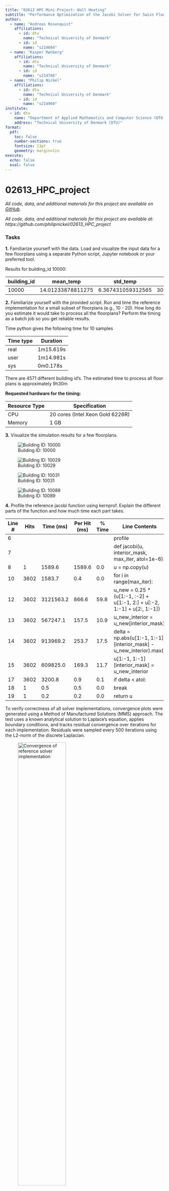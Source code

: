 ```yaml
---
title: "02613 HPC Mini-Project: Wall Heating"
subtitle: "Performance Optimization of the Jacobi Solver for Swiss Floorplans"
author:
  - name: "Andreas Rosenquist"
    affiliations: 
      - id: dtu
        name: "Technical University of Denmark"
      - id: id
        name: "s214604"
  - name: "Kasper Rønberg"
    affiliations: 
      - id: dtu
        name: "Technical University of Denmark"
      - id: id
        name: "s214786"
  - name: "Philip Nickel"
    affiliations: 
      - id: dtu
        name: "Technical University of Denmark"
      - id: id
        name: "s214960"
institute: 
  - id: dtu
    name: "Department of Applied Mathematics and Computer Science (DTU Compute)"
    address: "Technical University of Denmark (DTU)"
format: 
  pdf:
    toc: false
    number-sections: true
    fontsize: 11pt
    geometry: margin=1in
execute:
  echo: false
  eval: false
---
```


# 02613_HPC_project

::: {.content-visible when-format="html"}
*All code, data, and additional materials for this project are available on [GitHub](https://github.com/philipnickel/02613_HPC_project).*
:::

::: {.content-visible when-format="pdf"}
*All code, data, and additional materials for this project are available at: https://github.com/philipnickel/02613_HPC_project*
:::

### Tasks 
**1.** 
Familiarize yourself with the data. Load and visualize the input data for a few floorplans using a separate Python script, Jupyter notebook or your preferred tool.

Results for building_id 10000:

| building_id | mean_temp       | std_temp       | pct_above_18       | pct_below_15       |
|-------------|-----------------|----------------|--------------------|--------------------|
| 10000       | 14.01233878811275 | 6.367431059312565 | 30.941014791508444 | 55.542295034537624 |

**2.** Familiarize yourself with the provided script. Run and time the reference implementation for a small subset of floorplans (e.g., 10 - 20). How long do you estimate it would take to process all the floorplans? Perform the timing as a batch job so you get reliable results.

Time python gives the following time for 10 samples

| Time type | Duration |
| --------  | -------   |
| real      | 1m15.619s |
| user	    | 1m14.981s |
| sys	    | 0m0.178s  |

There are 4571 different building id's. The estimated time to process all floor plans is approximately 9h30m

**Requested hardware for the timing:**

| Resource Type | Specification                    |
|---------------|----------------------------------|
| CPU           | 20 cores (Intel Xeon Gold 6226R) |
| Memory        | 1 GB                             |

**3.** Visualize the simulation results for a few floorplans.

::: {layout="[[1,1], [1,1]]" layout-valign="center"}
![Building ID: 10000](simulated_plots/10000_simulated.png)

![Building ID: 10029](simulated_plots/10029_simulated.png)

![Building ID: 10031](simulated_plots/10031_simulated.png)

![Building ID: 10089](simulated_plots/10089_simulated.png)
:::

**4.** Profile the reference jacobi function using kernprof. Explain the different parts of the function and how much time each part takes.

| Line # | Hits  | Time (ms) | Per Hit (ms) | % Time | Line Contents                                                                 |
|--------|-------|-----------|--------------|--------|-------------------------------------------------------------------------------|
| 6      |       |           |              |        | profile                                                                      |
| 7      |       |           |              |        | def jacobi(u, interior_mask, max_iter, atol=1e-6):                            |
| 8      | 1     | 1589.6    | 1589.6       | 0.0    | u = np.copy(u)                                                                |
| 10     | 3602  | 1583.7    | 0.4          | 0.0    | for i in range(max_iter):                                                     |
| 12     | 3602  | 3121563.2 | 866.6        | 59.8   | u_new = 0.25 * (u[1:-1, :-2] + u[1:-1, 2:] + u[:-2, 1:-1] + u[2:, 1:-1])      |
| 13     | 3602  | 567247.1  | 157.5        | 10.9   | u_new_interior = u_new[interior_mask]                                         |
| 14     | 3602  | 913969.2  | 253.7        | 17.5   | delta = np.abs(u[1:-1, 1:-1][interior_mask] - u_new_interior).max()           |
| 15     | 3602  | 609825.0  | 169.3        | 11.7   | u[1:-1, 1:-1][interior_mask] = u_new_interior                                 |
| 17     | 3602  | 3200.8    | 0.9          | 0.1    | if delta < atol:                                                              |
| 18     | 1     | 0.5       | 0.5          | 0.0    | break                                                                         |
| 19     | 1     | 0.2       | 0.2          | 0.0    | return u                                                                      |

To verify correctness of all solver implementations, convergence plots were generated using a Method of Manufactured Solutions (MMS) approach. The test uses a known analytical solution to Laplace's equation, applies boundary conditions, and tracks residual convergence over iterations for each implementation. Residuals were sampled every 500 iterations using the L2-norm of the discrete Laplacian.  

![Convergence of reference solver implementation](Sanity_Plots/Jacobi_NumPy.png){width=60% fig-align="center"}

**5.** Make a new Python program where you parallelize the computations over the floorplans. Use static scheduling such that each worker is assigned the same amount of floorplans to process. You should use no more than 100 floorplans for your timing experiments. Again, use a batch job to ensure consistent results.

**Requested hardware for the static scheduling:**

| Resource Type | Specification                    |
|---------------|----------------------------------|
| CPU           | 16 cores (Intel Xeon Gold 6226R) |
| Memory        | 1 GB                             |

- a)   Measure the speed-up as more workers are added. Plot your speed-ups.

  ![Speed-up times for static scheduling](speedup_static.png){width=70% fig-align="center"}

- b) Estimate your parallel fraction according to Amdahl's law. How much (roughly) is parallelized?

    To estimate the parallel fraction while considering all experiments, an ODE fit is used on the observations. This yields following figure:
    
    ![Speed-up with fit for static scheduling](speedup_with_fit_static.png){width=70% fig-align="center"}

    Where roughly 84% is parallelized.


- c) What is your theoretical maximum speed-up according to Amdahl's law? How much of that did you achieve? How many cores did that take?
    
    With the former estimated parallel fraction, the maximum speed-up according to Amdahl's law is found as:

    $$S(\infty) = \frac{1}{1 - 0.84} \approx 6.23 $$

    From the figure in 5.a, it is seen that a speedup of around 4 is achieved with 16 parallel threads.

- d) How long would you estimate it would take to process all floorplans using your fastest parallel solution?
  
  Considering that the runtime of the statically parallelized script with 16 cores is approximately 51.145 seconds for 20 floorplans, the time per floorplan is about 2.557 seconds. Assuming this rate, processing all floorplans would take around 3 hours, 14 minutes, and 48 seconds.

  This demonstrates that static parallelization significantly reduced the original runtime, as about 8 hours has been cut off. This would mean that more than half of the original runtime has been removed with static parallelization.


**6.** The amount of iterations needed to reach convergence will vary from floorplan to floorplan. Re-do your parallelization experiment using dynamic scheduling.

**Requested hardware for the dynamic scheduling:**

| Resource Type | Specification                    |
|---------------|----------------------------------|
| CPU           | 16 cores (Intel Xeon Gold 6226R) |
| Memory        | 1 GB                             |

- a)   Did it get faster? By how much?

  ![Comparison of static and dynamic scheduling runtimes](compare_runtimes.png){width=70% fig-align="center"}

  The figure highlights runtimes of both static and dynamic parallelization where it is evident that static scheduling initially has an advantage compared to dynamic scheduling. This is most likely due to the overhead of assigning workers to tasks when there are few workers available.

  As stated in the problem formulation, the convergence will vary from floorplan to floorplan which would make dynamic scheduling as the obvious choice for parallelization. The advantage is seen at around 8 workers where the runtime becomes quicker than static scheduling, and for the rest of the workers it stays that way.

  So, in summary, if enough workers are available, then dynamic scheduling will be quicker than static scheduling due to the difference of convergence rates from floorplans. 

- b)   Did the speed-up improve or worsen?

  ![Speed-up with fit for dynamic scheduling](speedup_with_fit_dynamic.png){width=70% fig-align="center"}

  From the figure, equivalent to 5.b but script with dynamic scheduling, it becomes evident that speedup sees a significant improvement, and around 88% of the script is parallelized. The maximum achieved speedup is around 6 which is almost 1.5x better than what was achieved with static scheduling. 

  Moreover, comparing theoretical maximum speedups:
  
  $S_{dynamic}(\infty)=8.40$,

  $S_{static}(\infty)=6.23$,

  it is evident that the solution which utilizes dynamic scheduling will scale better with more number of workers due to the difference in computation time of each job handled by a single worker.


**7.** Implement another solution where you rewrite the jacobi function using Numba JIT on the CPU.

**Requested hardware for the Numba JIT implementation:**

| Resource Type | Specification                    |
|---------------|----------------------------------|
| CPU           | 20 cores (Intel Xeon Gold 6226R) |
| Memory        | 1 GB                             |

- a)    Run and time the new solution for a small subset of floorplans. How does the performance compare to the reference?

  For the reference implementation with 10 floorplans:

  | Time type | Duration |
  | --------  | -------   |
  | real      | 1m7.277s |
  | user	    | 1m6.409s |
  | sys	    | 0m0.202s  |

  For the new rewritten jacobi function with 10 floorplans:

  | Time type | Duration |
  | -------- | -------   |
  | real	   | 0m48.596s |
  | user	   | 0m47.648s |
  | sys	   | 0m0.230s  |

  This represents approximately a 28% performance improvement over the reference implementation.

![Convergence of Numba solver implementation](Sanity_Plots/Jacobi_Numba.png){width=60% fig-align="center"}

- b)    Explain your function. How did you ensure your access pattern works well with the CPU cache?

  For implementing the numba jit version of the jacobi function, we had to rewrite the indexing as numba doesn't allow for boolean array indexing, eg. 
  
```python
u_new_interior = u_new[interior_mask]
```

  Instead we created two new lists (ys and xs) using np.where. These lists contained the interior mask indexes in a row major order which allows for optimal cache storing. A loop over these lists was created where the difference for each index was calculated. If the difference is bigger than the current delta then it is assigned as delta.



- c)    How long would it now take to process all floorplans?

It will approximately take 6h9m


**8.** Implement another solution writing a custom CUDA kernel with Numba. To synchronize threads between each iteration, the kernel should only perform a single iteration of the Jacobi solver. Skip the early stopping criteria and just run for a fixed amount of iterations. Write a helper function which takes the same inputs as the reference implementation (except for the atol input which is not needed) and then calls your kernel repeatedly to perform the implementations.

**Requested hardware for the CUDA implementation:**

| Resource Type | Specification                    |
|---------------|----------------------------------|
| GPU           | 1 × GPU (exclusive_process mode) |
| CPU           | 4 cores (Intel Xeon Gold 6226R)  |
| Memory        | 2 GB                             |

- a)    Briefly describe your new solution. How did you structure your kernel and helper function?

Our CUDA implementation leverages massive parallelism on the GPU by performing point-wise updates in parallel. The solution consists of two main components:

1. A CUDA kernel function `jacobi_kernel` that:
   - Uses CUDA's grid-stride pattern to assign each thread to a specific grid point
   - Each thread independently computes the new temperature at its assigned point
   - Only updates interior points based on the provided mask
   - Boundary conditions are preserved by maintaining original values

2. A helper function `jacobi_cuda` that:
   - Transfers the initial temperature field and mask to the GPU
   - Pre-allocates device memory for computation
   - Sets up the execution grid with appropriate block sizes (16×16 threads per block)
   - Repeatedly calls the kernel for each iteration
   - Performs convergence checks periodically (every `interval` iterations) to minimize costly host-device transfers
   - Swaps pointers between iterations to avoid unnecessary memory operations

This approach significantly reduces computation time by executing thousands of point updates simultaneously on the GPU, while minimizing data transfers between CPU and GPU.

A key optimization in our CUDA implementation is how we handle convergence testing. Unlike the CPU implementations that check convergence after every iteration, we:

1. Compute residuals less frequently (every `interval` iterations) to reduce host-device transfers
2. Use the algebraic residual (the norm of the discrete Laplacian) 

The need to use algebraic residuals stems from the fact that maximum point-wise differences between iterations requires one to have the intermediate solutions from every iteration. This would require transferring solutions to the CPU every iteration. To be able to only do the convergence check every x iterations we need a different measure of convergence. The algebraic residual requires only information from the current iteration which enables us to only check for convergence occasionally. In our implementation we perform a check every 500 iterations. The algebraic residual based tolerance has been chosen by computing the residual during iterations from our reference solution. We chose a tolerance ensuring we get at least as good of a solution as obtained by using the solution change as convergence-criteria. 

This approach was critical for performance, as profiling (in task 10) showed that device-to-host transfers can consume up to 98% of execution time in naive GPU implementations. By reducing these transfers, we achieve much better utilization of the GPU's computational capabilities.

![Convergence of CUDA solver implementation](Sanity_Plots/Jacobi_CUDA.png){width=60% fig-align="center"}

- b)    Run and time the new solution for a small subset of floorplans. How does the performance compare to the reference?

  For the reference implementation with 10 floorplans:

  | Time type | Duration |
  | --------  | -------   |
  | real      | 1m7.277s |
  | user	    | 1m6.409s |
  | sys	    | 0m0.202s  |

  For the CUDA implementation with 10 floorplans:

  | Time type | Duration |
  | -------- | -------   |
  | real	   | 0m5.590s |
  | user	   | 0m4.319s |
  | sys	   | 0m0.482s  |

  This represents approximately a 92% reduction in runtime compared to the reference implementation, making it about 12 times faster.

- c)    How long would it now take to process all floorplans?

  Based on the timing of 5.59 seconds for 10 floorplans, processing all 4571 floorplans would take approximately 43m.


**9.**  Adapt the reference solution to run on the GPU using CuPy.

**Requested hardware for the CuPy implementation:**

| Resource Type | Specification                    |
|---------------|----------------------------------|
| GPU           | 1 × GPU (exclusive_process mode) |
| CPU           | 4 cores (Intel Xeon Gold 6226R)  |
| Memory        | 2 GB                             |

- a)    Run and time the new solution for a small subset of floorplans. How does the performance compare to the reference?

  For the reference implementation with 10 floorplans:

  | Time type | Duration |
  | --------  | -------   |
  | real      | 1m7.277s |
  | user	    | 1m6.409s |
  | sys	    | 0m0.202s  |

  For the CuPy implementation with 10 floorplans:

  | Time type | Duration |
  | --------  | -------   |
  | real	   | 0m18.088s |
  | user	   | 0m17.001s |
  | sys      | 0m0.363s  |

  This represents approximately a 73% reduction in runtime compared to the reference implementation, making it about 3.7 times faster.

![Convergence of CuPy solver implementation](Sanity_Plots/Jacobi_CuPy.png){width=60% fig-align="center"}

- b)    How long would it now take to process all floorplans?

It now takes approximately 2h18m

- c)    Was anything surprising about the performance?
Computing for 10 buildings yielded almost a 2x speed-up compared to the reference.


**10.** Profile the CuPy solution using the nsys profiler. What is the main issue regarding performance? (Hint: see exercises from week 10) Try to fix it.

  The main issue regarding performance is the device to host transfer, which is 98% of time spent.
  This is mainly due to the convergence check each iteration, and a new solution was implemented trying to combat this issue. The new function makes fewer convergence checks and uses the norm to check calculate the residuals. Timed on a small subset of floorplans we get the following:

| Time type | Duration |
| -------- | -------   |
| real     | 0m17.632s |
| user	   | 0m16.500s |
| sys	   | 0m0.368s  |

**11. (Optional)** Improve the performance of one or more of your solutions further.  For example, parallelize your CPU JIT solution. Or use job arrays to parallelize a solution over multiple jobs. How fast can you get?

For the parallel Numba JIT implementation with 10 floorplans:

| Time type | Duration |
| -------- | -------   |
| real	   | 0m19.853s |
| user	   | 0m38.156s |
| sys	   | 0m7.193s  |

This represents a 59% reduction in runtime compared to the regular Numba JIT implementation and a 70% reduction compared to the reference implementation.

The parallel implementation uses Numba's 

```python
@njit(parallel=True)
```

decorator and `prange` to parallelize computation across CPU cores.

The inherent sequential iterations of the Jacobi method cannot be parallelized (each iteration depends on the results of the previous one), but since the Jacobi method only updates points based on neighboring values from the previous iteration, we can parallelize the computation within each iteration. This allows for row-wise parallel processing. 

![Convergence of parallel Numba solver implementation](Sanity_Plots/Jacobi_Numba_Parallel.png){width=60% fig-align="center"}


### ⏱ **Execution Time (20 floors) Summary **
| Implementation                         | Time for 20 Floors | Time/Floor (s) | Speedup vs Baseline | Est. Total Time (4571 floors) |
|----------------------------------------|---------------------|----------------|----------------------|-------------------------------|
| Original (NumPy)                       | 2m50.839s           | 8.54           | 1.00×                | 10h 51m 34s                   |
| Numba (JIT)                            | 2m1.502s            | 6.08           | 1.40×                | 7h 43m 0s                     |
| Parallel Numba (CPU, prange)           | 0m50.763s           | 2.54           | 3.36×                | 3h 13m 7s                     |
| CuPy (GPU)                             | 0m41.531s           | 2.08           | 4.10×                | 2h 38m 44s                    |
| CUDA (Numba kernel)                    | 0m11.386s           | 0.57           | 15.00×               | 43m 24s                       |
| Dynamic Parallelized CUDA (best case)  | 0m7.294s            | 0.36           | 23.63×               | 27m 27s                       |

**Requested hardware for the above runs:**

| Resource Type | Specification                    |
|---------------|----------------------------------|
| GPU           | 1 × GPU (exclusive_process mode) |
| CPU           | 4 cores (Intel Xeon Gold 6226R)  |
| Memory        | 15 GB                            |

> **Note:** Timing results and speedup comparisons may differ from other measurements in this document due to differences in requested hardware and system load variations. The relative performance trends should remain consistent, but absolute timings may vary. All the above timings were performed from the same jobsubmission. 
  
**12.** Process all floorplans using one of your implementations (ideally a fast one) and answer the below questions. Hint: use Pandas to process the CSV results generated by the script.

  A combination of the CUDA-based jacobi function and dynamic parallelization was used to run through all floor plans which took approximately 29 minutes.

- a)    What is the distribution of the mean temperatures? Show your results as histograms.

  ![Distribution of mean temperatures](average_mean_temp.png){width=70% fig-align="center"}


- b)    What is the average mean temperature of the buildings?

  Average of mean temperatures is 14.71°C.

- c)    What is the average temperature standard deviation?

  Average of temperature std. dev. is 6.80°C

- d)    How many buildings had at least 50% of their area above 18ºC?

  811 buildings had at least 50% of their area above 18ºC.

- e)    How many buildings had at least 50% of their area below 15ºC?

  2464 buildings had at least 50% of their area below 15ºC.
